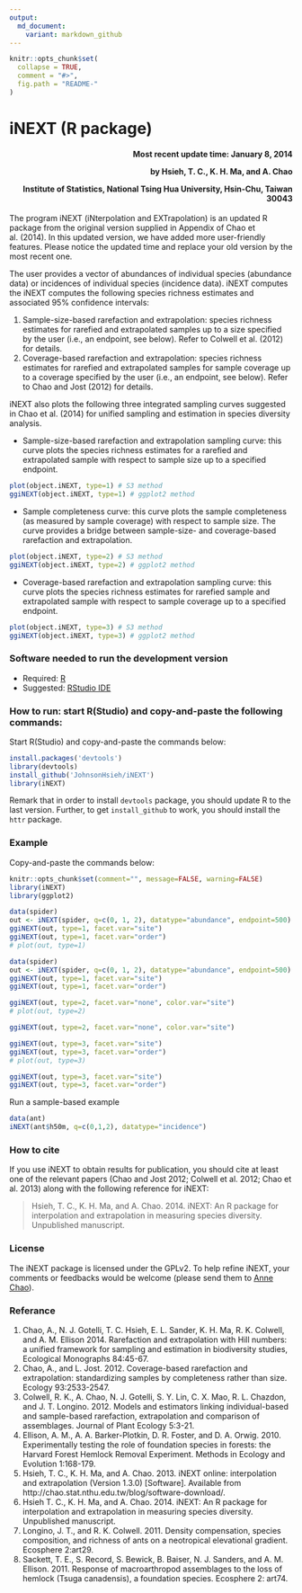 ```yaml
---
output:
  md_document:
    variant: markdown_github
---
```


<!-- README.md is generated from README.Rmd. Please edit that file -->

```r
knitr::opts_chunk$set(
  collapse = TRUE,
  comment = "#>",
  fig.path = "README-"
)
```

iNEXT (R package)
=====
<h4 style="text-align: right;">Most recent update time: January 8, 2014    

by Hsieh, T. C., K. H. Ma, and A. Chao    

Institute of Statistics, National Tsing Hua University, Hsin-Chu, Taiwan 30043</h4>


The program iNEXT (iNterpolation and EXTrapolation) is an updated R package from the original version supplied in Appendix of Chao et al. (2014). In this updated version, we have added more user-friendly features. Please notice the updated time and replace your old version by the most recent one.

The user provides a vector of abundances of individual species (abundance data) or incidences of individual species (incidence data). iNEXT computes the iNEXT computes the following species richness estimates and associated 95% confidence intervals:

1. Sample-size-based rarefaction and extrapolation: species richness estimates for rarefied and extrapolated samples up to a size specified by the user (i.e., an endpoint, see below). Refer to Colwell et al. (2012) for details.
2. Coverage-based rarefaction and extrapolation: species richness estimates for rarefied and extrapolated samples for sample coverage up to a coverage specified by the user (i.e., an endpoint, see below). Refer to Chao and Jost (2012) for details.

iNEXT also plots the following three integrated sampling curves suggested in Chao et al. (2014) for unified sampling and estimation in species diversity analysis.

- Sample-size-based rarefaction and extrapolation sampling curve: this curve plots the species richness estimates for a rarefied and extrapolated sample with respect to sample size up to a specified endpoint.
```r
plot(object.iNEXT, type=1) # S3 method
ggiNEXT(object.iNEXT, type=1) # ggplot2 method
```

- Sample completeness curve: this curve plots the sample completeness (as measured by sample coverage) with respect to sample size. The curve provides a bridge between sample-size- and coverage-based rarefaction and extrapolation.
```r
plot(object.iNEXT, type=2) # S3 method
ggiNEXT(object.iNEXT, type=2) # ggplot2 method
```

- Coverage-based rarefaction and extrapolation sampling curve: this curve plots the species richness estimates for rarefied sample and extrapolated sample with respect to sample coverage up to a specified endpoint.

```r
plot(object.iNEXT, type=3) # S3 method
ggiNEXT(object.iNEXT, type=3) # ggplot2 method
```

### Software needed to run the development version

-   Required: [R](http://cran.rstudio.com/)
-   Suggested: [RStudio IDE](http://www.rstudio.com/ide/download/)

### How to run: start R(Studio) and copy-and-paste the following commands:

Start R(Studio) and copy-and-paste the commands below:
```r
install.packages('devtools')
library(devtools)
install_github('JohnsonHsieh/iNEXT')
library(iNEXT)
```


Remark that in order to install `devtools` package, you should update R
to the last version. Further, to get `install_github` to work, you
should install the `httr` package.

### Example

Copy-and-paste the commands below:
```r
knitr::opts_chunk$set(comment="", message=FALSE, warning=FALSE)
library(iNEXT)
library(ggplot2)
```

```r
data(spider)
out <- iNEXT(spider, q=c(0, 1, 2), datatype="abundance", endpoint=500)
ggiNEXT(out, type=1, facet.var="site")
ggiNEXT(out, type=1, facet.var="order")
# plot(out, type=1) 
```
```r
data(spider)
out <- iNEXT(spider, q=c(0, 1, 2), datatype="abundance", endpoint=500)
ggiNEXT(out, type=1, facet.var="site")
ggiNEXT(out, type=1, facet.var="order")
```


```r
ggiNEXT(out, type=2, facet.var="none", color.var="site")
# plot(out, type=2)
```
```r
ggiNEXT(out, type=2, facet.var="none", color.var="site")
```

```r
ggiNEXT(out, type=3, facet.var="site")
ggiNEXT(out, type=3, facet.var="order")
# plot(out, type=3)
```
```r
ggiNEXT(out, type=3, facet.var="site")
ggiNEXT(out, type=3, facet.var="order")

```

Run a sample-based example
```r
data(ant)
iNEXT(ant$h50m, q=c(0,1,2), datatype="incidence") 
```



### How to cite

If you use iNEXT to obtain results for publication, you should cite at least one of the relevant papers (Chao and Jost 2012; Colwell et al. 2012; Chao et al. 2013) along with the following reference for iNEXT:

> Hsieh, T. C., K. H. Ma, and A. Chao. 2014. iNEXT: An R package for interpolation and extrapolation in measuring species diversity. Unpublished manuscript.

### License

The iNEXT package is licensed under the GPLv2. To help refine iNEXT, your comments or feedbacks would be welcome (please send them to [Anne Chao](chao@stat.nthu.edu.tw)).

### Referance

1. Chao, A., N. J. Gotelli, T. C. Hsieh, E. L. Sander, K. H. Ma, R. K. Colwell, and A. M. Ellison 2014. Rarefaction and extrapolation with Hill numbers: a unified framework for sampling and estimation in biodiversity studies, Ecological Monographs 84:45-67.
2. Chao, A., and L. Jost. 2012. Coverage-based rarefaction and extrapolation: standardizing samples by completeness rather than size. Ecology 93:2533-2547.
3. Colwell, R. K., A. Chao, N. J. Gotelli, S. Y. Lin, C. X. Mao, R. L. Chazdon, and J. T. Longino. 2012. Models and estimators linking individual-based and sample-based rarefaction, extrapolation and comparison of assemblages. Journal of Plant Ecology 5:3-21.
4. Ellison, A. M., A. A. Barker-Plotkin, D. R. Foster, and D. A. Orwig. 2010. Experimentally testing the role of foundation species in forests: the Harvard Forest Hemlock Removal Experiment. Methods in Ecology and Evolution 1:168-179.
5. Hsieh, T. C., K. H. Ma, and A. Chao. 2013. iNEXT online: interpolation and extrapolation (Version 1.3.0) [Software]. Available from http://chao.stat.nthu.edu.tw/blog/software-download/.
6. Hsieh T. C., K. H. Ma, and A. Chao. 2014. iNEXT: An R package for interpolation and extrapolation in measuring species diversity. Unpublished manuscript.
7. Longino, J. T., and R. K. Colwell. 2011. Density compensation, species composition, and richness of ants on a neotropical elevational gradient. Ecosphere 2:art29.
8. Sackett, T. E., S. Record, S. Bewick, B. Baiser, N. J. Sanders, and A. M. Ellison. 2011. Response of macroarthropod assemblages to the loss of hemlock (Tsuga canadensis), a foundation species. Ecosphere 2: art74.
